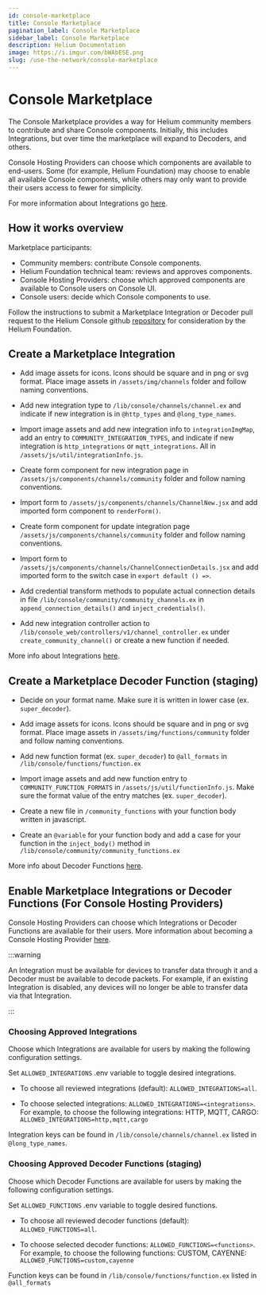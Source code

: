 ```yaml
---
id: console-marketplace
title: Console Marketplace
pagination_label: Console Marketplace
sidebar_label: Console Marketplace
description: Helium Documentation
image: https://i.imgur.com/bWAbESE.png
slug: /use-the-network/console-marketplace
---
```


# Console Marketplace

The Console Marketplace provides a way for Helium community members to contribute and share Console
components. Initially, this includes Integrations, but over time the marketplace will expand to
Decoders, and others.

Console Hosting Providers can choose which components are available to end-users. Some (for example,
Helium Foundation) may choose to enable all available Console components, while others may only want
to provide their users access to fewer for simplicity.

For more information about Integrations go [here](/use-the-network/console/integrations).

## How it works overview

Marketplace participants:

- Community members: contribute Console components.
- Helium Foundation technical team: reviews and approves components.
- Console Hosting Providers: choose which approved components are available to Console users on
  Console UI.
- Console users: decide which Console components to use.

Follow the instructions to submit a Marketplace Integration or Decoder pull request to the Helium
Console github [repository](https://github.com/helium/console) for consideration by the Helium
Foundation.

## Create a Marketplace Integration

- Add image assets for icons. Icons should be square and in png or svg format. Place image assets in
  `/assets/img/channels` folder and follow naming conventions.

- Add new integration type to `/lib/console/channels/channel.ex` and indicate if new integration is
  in `@http_types` and `@long_type_names`.
- Import image assets and add new integration info to `integrationImgMap`, add an entry to
  `COMMUNITY_INTEGRATION_TYPES`, and indicate if new integration is `http_integrations` or
  `mqtt_integrations`. All in `/assets/js/util/integrationInfo.js`.

- Create form component for new integration page in `/assets/js/components/channels/community`
  folder and follow naming conventions.

- Import form to `/assets/js/components/channels/ChannelNew.jsx` and add imported form component to
  `renderForm()`.

- Create form component for update integration page `/assets/js/components/channels/community`
  folder and follow naming conventions.

- Import form to `/assets/js/components/channels/ChannelConnectionDetails.jsx` and add imported form
  to the switch case in `export default () =>`.

- Add credential transform methods to populate actual connection details in file
  `/lib/console/community/community_channels.ex` in `append_connection_details()` and
  `inject_credentials()`.

- Add new integration controller action to `/lib/console_web/controllers/v1/channel_controller.ex`
  under `create_community_channel()` or create a new function if needed.

More info about Integrations [here](/use-the-network/console/integrations).

## Create a Marketplace Decoder Function (staging)

- Decide on your format name. Make sure it is written in lower case (ex. ```super_decoder```).

- Add image assets for icons. Icons should be square and in png or svg format. Place image assets in ```/assets/img/functions/community``` folder and follow naming conventions.

- Add new function format (ex. ```super_decoder```) to ```@all_formats``` in ```/lib/console/functions/function.ex```

- Import image assets and add new function entry to ```COMMUNITY_FUNCTION_FORMATS``` in ```/assets/js/util/functionInfo.js```. Make sure the format value of the entry matches (ex. ```super_decoder```).

- Create a new file in ```/community_functions``` with your function body written in javascript.

- Create an ```@variable``` for your function body and add a case for your function in the ```inject_body()``` method in ```/lib/console/community/community_functions.ex```

More info about Decoder Functions [here](/use-the-network/console/functions).

## Enable Marketplace Integrations or Decoder Functions (For Console Hosting Providers)

Console Hosting Providers can choose which Integrations or Decoder Functions are available for their users.
More information about becoming a Console Hosting Provider [here](/use-the-network/run-a-network-server). 

:::warning

An Integration must be available for devices to transfer data through it and a Decoder must be available to decode packets. For example, if an existing Integration is disabled, any devices will no longer be able to transfer data via that Integration.

:::

### Choosing Approved Integrations

Choose which Integrations are available for users by making the following configuration settings. 

Set `ALLOWED_INTEGRATIONS` .env variable to toggle desired integrations.

- To choose all reviewed integrations (default): `ALLOWED_INTEGRATIONS=all`.

- To choose selected integrations: `ALLOWED_INTEGRATIONS=<integrations>`. For example, to choose the
  following integrations: HTTP, MQTT, CARGO: `ALLOWED_INTEGRATIONS=http,mqtt,cargo`

Integration keys can be found in ```/lib/console/channels/channel.ex``` listed in ```@long_type_names```.

### Choosing Approved Decoder Functions (staging)

Choose which Decoder Functions are available for users by making the following configuration settings. 

Set ```ALLOWED_FUNCTIONS``` .env variable to toggle desired functions.

- To choose all reviewed decoder functions (default): ```ALLOWED_FUNCTIONS=all```.

- To choose selected decoder functions: ```ALLOWED_FUNCTIONS=<functions>```. For example, to choose the following functions: CUSTOM, CAYENNE: ```ALLOWED_FUNCTIONS=custom,cayenne```

Function keys can be found in ```/lib/console/functions/function.ex``` listed in ```@all_formats```